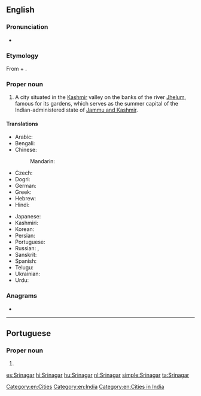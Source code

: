 {{also|Šrínagar}}
==English==
{{wikipedia}}

===Pronunciation===
* {{IPA|/sɹiˈnɑːɡəɹ/|lang=en}}

===Etymology===
From {{etyl|sa|en}} {{m|sa|श्री}} + {{m|sa|नगर||town, city}}.

===Proper noun===
{{en-proper noun}}

# A city situated in the [[Kashmir]] valley on the banks of the river [[Jhelum]], famous for its gardens, which serves as the summer capital of the Indian-administered state of [[Jammu and Kashmir]].

====Translations====
{{trans-top|summer capital of Jammu and Kashmir, India}}
* Arabic: {{t|ar|سْرِينَاجَار|m|tr=srinagār}}
* Bengali: {{t|bn|শ্রীনগর|sc=Beng}}
* Chinese:
*: Mandarin: {{t+|cmn|斯利那加|tr=Sīlìnàjiā|sc=Hani}}
* Czech: {{t|cs|Šrínagar|m}}
* Dogri: {{t|doi|श्रीनगर}}
* German: {{t|de|Srinagar|n}}
* Greek: {{t|el|Σριναγκάρ|sc=Grek}}
* Hebrew: {{t|he|סרינגאר}}
* Hindi: {{t+|hi|श्रीनगर|tr=śrīnagar}}
{{trans-mid}}
* Japanese: {{t|ja|シュリーナガル|tr=Shurīnagaru}}
* Kashmiri: {{t|ks|श्रीनगर|sc=ks-Arab}}
* Korean: {{t+|ko|스리나가르|tr=Seurinagareu|sc=Hang}}
* Persian: {{t|fa|سرینگر}}
* Portuguese: {{t|pt|Srinagar|f}}
* Russian: {{t|ru|Шринага́р|m}}, {{t+|ru|Сринага́р|m}}
* Sanskrit: {{t+|sa|श्रीनगर}}
* Spanish: {{t+|es|Srinagar}}
* Telugu: {{t|te|శ్రీనగర్}}
* Ukrainian: {{t|uk|Срінаґар|m|tr=Srinagár}}
* Urdu: {{t|ur|شرینگر|sc=ur-Arab}}
{{trans-bottom}}

===Anagrams===
* {{l|en|arraigns}}

[[Category:en:Cities]]
[[Category:en:India]]
[[Category:en:Cities in India]]

----

==Portuguese==

===Proper noun===
{{pt-proper noun|f}}

# {{place|pt|city/summer capital|of|s/Jammu and Kashmir|c/India|t1=Srinagar}}

[[es:Srinagar]]
[[hi:Srinagar]]
[[hu:Srinagar]]
[[nl:Srinagar]]
[[simple:Srinagar]]
[[ta:Srinagar]]